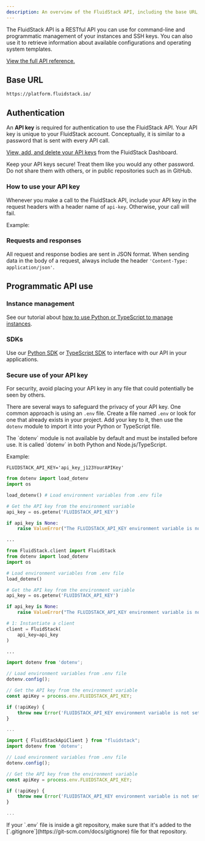 ---
description: An overview of the FluidStack API, including the base URL, authentication, how to use the API key, request and response format, and programmatic use of the API.
---

The FluidStack API is a RESTful API you can use for command-line and programmatic management of your instances and SSH keys. You can also use it to retrieve information about available configurations and operating system templates.

[View the full API reference.](/api-reference)

## Base URL

`https://platform.fluidstack.io/`

## Authentication

An **API key** is required for authentication to use the FluidStack API. Your API key is unique to your FluidStack account. Conceptually, it is similar to a password that is sent with every API call. 

[View, add, and delete your API keys](/dashboard/api-keys) from the FluidStack Dashboard.

<Warning title="Warning">
  Keep your API keys secure! Treat them like you would any other password. Do not share them with others, or in public repositories such as in GitHub. 
</Warning>

### How to use your API key

Whenever you make a call to the FluidStack API, include your API key in the request headers with a header name of `api-key`. Otherwise, your call will fail. 

Example:
<EndpointRequestSnippet endpoint='GET /instances' />

### Requests and responses

All request and response bodies are sent in JSON format. When sending data in the body of a request, always include the header `'Content-Type: application/json'`.

## Programmatic API use

### Instance management

See our tutorial about [how to use Python or TypeScript to manage instances](/instances/manage/programmatic).

### SDKs

Use our [Python SDK](/sdks/python/overview) or [TypeScript SDK](/sdks/typescript/overview) to interface with our API in your applications.

### Secure use of your API key

For security, avoid placing your API key in any file that could potentially be seen by others.

There are several ways to safeguard the privacy of your API key. One common approach is using an `.env` file. Create a file named `.env` or look for one that already exists in your project. Add your key to it, then use the `dotenv` module to import it into your Python or TypeScript file. 

<Note title="Note">
The `dotenv` module is not available by default and must be installed before use. It is called `dotenv` in both Python and Node.js/TypeScript.
</Note>

Example:

```properties .env file
FLUIDSTACK_API_KEY='api_key_j123YourAPIKey'
```

<CodeBlocks>

```python Python
from dotenv import load_dotenv
import os

load_dotenv() # Load environment variables from .env file

# Get the API key from the environment variable
api_key = os.getenv('FLUIDSTACK_API_KEY')

if api_key is None:
    raise ValueError("The FLUIDSTACK_API_KEY environment variable is not set in the .env file.")

...
```

```python Python SDK
from FluidStack.client import FluidStack
from dotenv import load_dotenv
import os

# Load environment variables from .env file
load_dotenv()

# Get the API key from the environment variable
api_key = os.getenv('FLUIDSTACK_API_KEY')

if api_key is None:
    raise ValueError("The FLUIDSTACK_API_KEY environment variable is not set in the .env file.")

# 1: Instantiate a client
client = FluidStack(
    api_key=api_key
)

...
```

```ts TypeScript
import dotenv from 'dotenv';

// Load environment variables from .env file
dotenv.config();

// Get the API key from the environment variable
const apiKey = process.env.FLUIDSTACK_API_KEY;

if (!apiKey) {
    throw new Error('FLUIDSTACK_API_KEY environment variable is not set.');
}

...
```

```ts TypeScript SDK
import { FluidStackApiClient } from "fluidstack";
import dotenv from 'dotenv';

// Load environment variables from .env file
dotenv.config();

// Get the API key from the environment variable
const apiKey = process.env.FLUIDSTACK_API_KEY;

if (!apiKey) {
    throw new Error('FLUIDSTACK_API_KEY environment variable is not set.');
}

...
```
</CodeBlocks>

<Warning title="Warning">
  If your `.env` file is inside a git repository, make sure that it's added to the [`.gitignore`](https://git-scm.com/docs/gitignore) file for that repository.
</Warning>